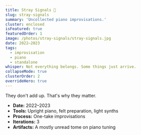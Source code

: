 ```yaml
---
title: Stray Signals 🎵
slug: stray-signals
summary: 'Uncollected piano improvisations.'
cluster: enclosed
isFeatured: true
featuredOrder: 1
image: /photos/stray-signals/stray-signals.jpg
date: 2022–2023
tags:
  - improvisation
  - piano
  - standalone
whisper: Not everything belongs. Some things just arrive.
collapseMode: true
clusterOrder: 2
overrideHero: true
---
```



<div className="not-prose">
  <HeroBlock
    title="Stray Signals 🎵"
    subtitle="Three free improvisations; each one alone."
    subtext=""
    videoSrc="https://kr3e5ferkjmujweh.public.blob.vercel-storage.com/stray-signals-81qEEE6qtj4LZdWnj8pXJOPAFJ7aIc.mp4"
    poster="/photos/stray-signals/stray-signals.jpg"
    caption=""
    tracklistSections={[
      {
        title: 'Signals',
        links: [
          { id: 'circles', label: '1. Circles' },
          { id: 'waiting', label: '2. Waiting' },
          { id: 'sunlight', label: '3. Sunlight' }
        ]
      }
    ]}
  />
</div>

<div className="not-prose">
  <MovementBlock
    id="signals"
    title="Signals"
    description=""
    tracks={[
      {
        id: "circles",
        title: "1. Circles",
        src: "https://kr3e5ferkjmujweh.public.blob.vercel-storage.com/circles-p5URLBhMdW6n5X1ychmzrQz3a468A1.mp3",
        thumbnail: "/photos/stray-signals/circles.jpg",
      },
      {
        id: "waiting",
        title: "2. Waiting",
        src: "https://kr3e5ferkjmujweh.public.blob.vercel-storage.com/Waiting-U6t1WKDQPyNbNOFhd7h5pSEJ7bGjqB.mp3",
        thumbnail: "/photos/stray-signals/waiting.jpg",
      },
      {
        id: "sunlight",
        title: "3. Sunlight",
        src: "https://kr3e5ferkjmujweh.public.blob.vercel-storage.com/sunlight-JI7F76Mgli5PUtMLGidlQ4MQA0xs4Y.mp3",
        thumbnail: "/photos/stray-signals/sunlight.jpg",
      }
    ]}
  />
</div>

<FieldNote>
They don't add up. That's why they matter.
</FieldNote>

<CollapseMetadata>
  <ul>
    <li><strong>Date:</strong> 2022–2023</li>
    <li><strong>Tools:</strong> Upright piano, felt preparation, light synths</li>
    <li><strong>Process:</strong> One-take improvisations</li>
    <li><strong>Iterations:</strong> 3</li>
    <li><strong>Artifacts:</strong> A mostly unread tome on piano tuning</li>
  </ul>
</CollapseMetadata>

<CallToAction email="aaron.demby.jones@gmail.com" />
